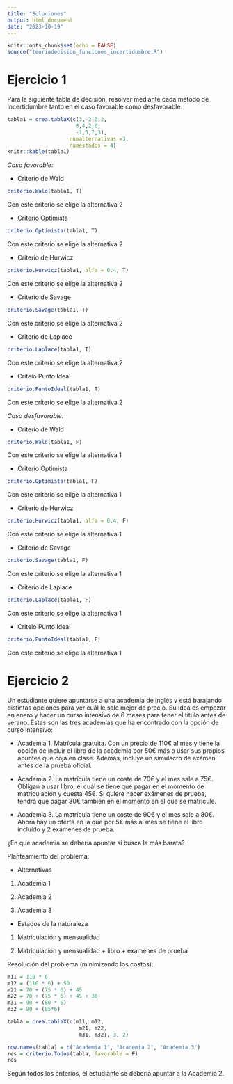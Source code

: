 ```yaml
---
title: "Soluciones"
output: html_document
date: "2023-10-19"
---
```


```r
knitr::opts_chunk$set(echo = FALSE)
source("teoriadecision_funciones_incertidumbre.R")
```

# Ejercicio 1

Para la siguiente tabla de decisión, resolver mediante cada método de Incertidumbre tanto en el caso favorable como desfavorable.


```r
tabla1 = crea.tablaX(c(3,-2,6,2,
                      8,4,2,6,
                      -1,5,7,3),
                    numalternativas =3,
                    numestados = 4)
knitr::kable(tabla1)
```


*Caso favorable:*

  - Criterio de Wald

```r
criterio.Wald(tabla1, T)
```

Con este criterio se elige la alternativa 2

  - Criterio Optimista

```r
criterio.Optimista(tabla1, T)
```
Con este criterio se elige la alternativa 2

  - Criterio de Hurwicz
  
```r
criterio.Hurwicz(tabla1, alfa = 0.4, T)
```
Con este criterio se elige la alternativa 2

  - Criterio de Savage
```r
criterio.Savage(tabla1, T)
```
Con este criterio se elige la alternativa 2

  - Criterio de Laplace
  
```r
criterio.Laplace(tabla1, T)
```
Con este criterio se elige la alternativa 2

  - Criteio Punto Ideal
  
```r
criterio.PuntoIdeal(tabla1, T)
```
Con este criterio se elige la alternativa 2


*Caso desfavorable:*

  - Criterio de Wald
  
```r
criterio.Wald(tabla1, F)
```
Con este criterio se elige la alternativa 1

  - Criterio Optimista
  
```r
criterio.Optimista(tabla1, F)
```
Con este criterio se elige la alternativa 1

  - Criterio de Hurwicz
  
```r
criterio.Hurwicz(tabla1, alfa = 0.4, F)
```
Con este criterio se elige la alternativa 1

  - Criterio de Savage
  
```r
criterio.Savage(tabla1, F)
```
Con este criterio se elige la alternativa 1

  - Criterio de Laplace
  
```r
criterio.Laplace(tabla1, F)
```
Con este criterio se elige la alternativa 1

  - Criteio Punto Ideal
  
```r
criterio.PuntoIdeal(tabla1, F)
```
Con este criterio se elige la alternativa 1



# Ejercicio 2

Un estudiante quiere apuntarse a una academia de inglés y está barajando distintas opciones para ver cuál le sale mejor de precio. Su idea es empezar en enero y hacer un curso intensivo de 6 meses para tener el título antes de verano. Estas son las tres academias que ha encontrado con la opción de curso intensivo:

  - Academia 1. Matrícula gratuita. Con un precio de 110€ al mes y tiene la opción de incluir el libro de la academia por 50€ más o usar sus propios apuntes que coja en clase. Además, incluye un simulacro de exámen antes de la prueba oficial.
  
  - Academia 2. La matrícula tiene un coste de 70€ y el mes sale a 75€. Obligan a usar libro, el cuál se tiene que pagar en el momento de matriculación y cuesta 45€. Si quiere hacer exámenes de prueba, tendrá que pagar 30€ también en el momento en el que se matricule.
  
  - Academia 3. La matrícula tiene un coste de 90€ y el mes sale a 80€. Ahora hay un oferta en la que por 5€ más al mes se tiene el libro incluído y 2 exámenes de prueba.
  
¿En qué academia se debería apuntar si busca la más barata?

Planteamiento del problema:

  - Alternativas
  
  1. Academia 1
  
  2. Academia 2
  
  3. Academia 3
  
  - Estados de la naturaleza
  
  1. Matriculación y mensualidad
  
  2. Matriculación y mensualidad + libro + exámenes de prueba
  
Resolución del problema (minimizando los costos):


```r
m11 = 110 * 6
m12 = (110 * 6) + 50
m21 = 70 + (75 * 6) + 45
m22 = 70 + (75 * 6) + 45 + 30
m31 = 90 + (80 * 6)
m32 = 90 + (85*6)

tabla = crea.tablaX(c(m11, m12,
                       m21, m22,
                       m31, m32), 3, 2)

row.names(tabla) = c("Academia 1", "Academia 2", "Academia 3")
res = criterio.Todos(tabla, favorable = F)
res
```

Según todos los criterios, el estudiante se debería apuntar a la Academia 2.